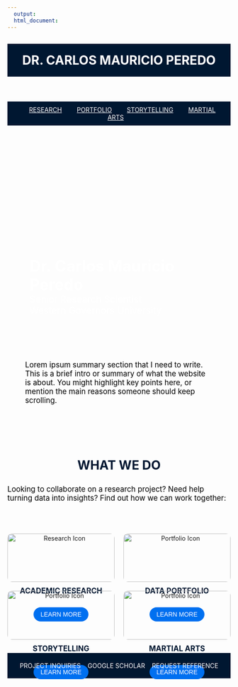 ```yaml
---
  output:
  html_document:
---
```



<!-- HEADER with Name -->
---
<header style="text-align: center; padding: 20px; background-color: #001731; color: white;">
  <h1 style="margin: 0;">DR. CARLOS MAURICIO PEREDO</h1>
</header>

<nav style="background-color: #001731; padding: 10px; text-align: center;">
  <a href="#RESEARCH" style="margin: 0 15px; color: white;">RESEARCH</a>
  <a href="#PORTFOLIO" style="margin: 0 15px; color: white;">PORTFOLIO</a>
  <a href="#STORYTELLING" style="margin: 0 15px; color: white;">STORYTELLING</a>
  <a href="#MARTIALARTS" style="margin: 0 15px; color: white;">MARTIAL ARTS</a>
</nav>



<!-- Banner Section -->
---
<div style="
  background: url('Seattle Boat 2.jpg') no-repeat right top;
  background-size: cover;
  min-height: 400px;
  display: flex;
  flex-direction: column;
  justify-content: flex-end;   /* Align text at bottom */
  align-items: flex-start;     /* Align text at left */
  padding-left: 50px;          /* Space from left edge */
  padding-bottom: 30px;        /* Space from bottom edge */
  color: white;
">
  <!-- First line (largest & bold) -->
  <h1 style="margin: 0; font-size: 2.5em; font-weight: 700;">
    Dr. Carlos Mauricio Peredo
  </h1>
  
  <!-- Next two lines (smaller & lighter weight) -->
  <h2 style="margin: 0; font-size: 1.5em; font-weight: 400;">
    Senior Research Scientist
  </h2>
  <h2 style="margin: 0; font-size: 1.5em; font-weight: 400;">
    Western Governors University
  </h2>
</div>



<!-- Quick Informative Text Section -->
---
<section style="padding: 40px;">
  <p style="font-size: 1.2em; max-width: 800px; color: black; margin: 0 auto; text-align: left;">
    Lorem ipsum summary section that I need to write. This is a brief intro or summary of what the website is about. You might 
    highlight key points here, or mention the main reasons someone should 
    keep scrolling.
  </p>
</section>



<!-- Navigation Header Section -->
---
<section style="display: flex; flex-direction: column; align-items: center; max-width: 1200px; margin: 40px auto; text-align: center;">
  <h2 style="font-size: 2em; font-weight: bold; margin-bottom: 10px; color: #001731;">WHAT WE DO</h2>
    <p style="font-size: 1.2em; max-width: 800px; color: black; margin-bottom: 30px; text-align: left;">
        Looking to collaborate on a research project? Need help turning data into insights? 
        Find out how we can work together:
    </p>
</section>



<!-- Navigation Grid Section -->
---
::: {style="max-width: 800px; margin: 0 auto; display: grid; grid-template-columns: 1fr 1fr; gap: 20px;"}

::: {style="text-align: center;"}
<img src="./website-icons_Research.jpg" alt="Research Icon" style="width: 100%; max-width: 300px; height: auto; border-radius: 10px;">
<h3 style="margin-top: 10px; font-size: 1.2em; color: #001731; font-weight: bold;">ACADEMIC RESEARCH</h3>
<button style="margin-top: 10px; padding: 8px 16px; cursor: pointer; background-color: #0070F0; color: white; border: none; border-radius: 25px; font-size: 1em;">LEARN MORE</button>
:::

::: {style="text-align: center;"}
<img src="./website-icons_Portfolio.jpg" alt="Portfolio Icon" style="width: 100%; max-width: 300px; height: auto; border-radius: 10px;">
<h3 style="margin-top: 10px; font-size: 1.2em;color: #001731; font-weight: bold;">DATA PORTFOLIO</h3>
<button style="margin-top: 10px; padding: 8px 16px; cursor: pointer; background-color: #0070F0; color: white; border: none; border-radius: 25px; font-size: 1em;">LEARN MORE</button>
:::

::: {style="text-align: center;"}
<img src="./website-icons_storytelling.jpg" alt="Portfolio Icon" style="width: 100%; max-width: 300px; height: auto; border-radius: 10px;">
<h3 style="margin-top: 10px; font-size: 1.2em;color: #001731; font-weight: bold;">STORYTELLING</h3>
<button style="margin-top: 10px; padding: 8px 16px; cursor: pointer; background-color: #0070F0; color: white; border: none; border-radius: 25px; font-size: 1em;">LEARN MORE</button>
:::

::: {style="text-align: center;"}
<img src="./website-icons_Portfolio.jpg" alt="Portfolio Icon" style="width: 100%; max-width: 300px; height: auto; border-radius: 10px;">
<h3 style="margin-top: 10px; font-size: 1.2em;color: #001731; font-weight: bold;">MARTIAL ARTS</h3>
<button style="margin-top: 10px; padding: 8px 16px; cursor: pointer; background-color: #0070F0; color: white; border: none; border-radius: 25px; font-size: 1em;">LEARN MORE</button>
:::

:::



<!-- FOOTER -->
---
<footer style="background-color: #001731; color: white; text-align: center; padding: 20px; display: flex; justify-content: space-around; align-items: center;">
  <a href="#" style="color: white; text-decoration: none;">PROJECT INQUIRIES</a>
  <a href="#" style="color: white; text-decoration: none;">GOOGLE SCHOLAR</a>
  <a href="#" style="color: white; text-decoration: none;">REQUEST REFERENCE</a>
</footer>


